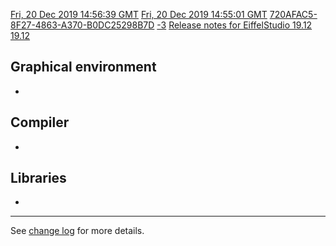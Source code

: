 [[Property:modification_date|Fri, 20 Dec 2019 14:56:39 GMT]]
[[Property:publication_date|Fri, 20 Dec 2019 14:55:01 GMT]]
[[Property:uuid|720AFAC5-8F27-4863-A370-B0DC25298B7D]]
[[Property:weight|-3]]
[[Property:title|Release notes for EiffelStudio 19.12]]
[[Property:link_title|19.12]]
==Graphical environment==
* 

==Compiler==
* 

==Libraries==
* 

----

See [https://dev.eiffel.com/EiffelStudio_19.12_Releases change log] for more details.